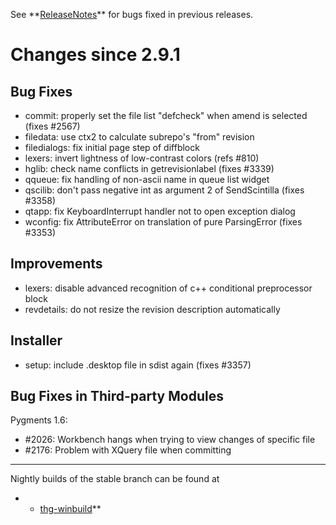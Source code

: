 ﻿See **[[ReleaseNotes]]** for bugs fixed in previous releases.

= Changes since 2.9.1 =

== Bug Fixes ==

* commit: properly set the file list "defcheck" when amend is selected (fixes #2567)
* filedata: use ctx2 to calculate subrepo's "from" revision
* filedialogs: fix initial page step of diffblock
* lexers: invert lightness of low-contrast colors (refs #810)
* hglib: check name conflicts in getrevisionlabel (fixes #3339)
* qqueue: fix handling of non-ascii name in queue list widget
* qscilib: don't pass negative int as argument 2 of SendScintilla (fixes #3358)
* qtapp: fix KeyboardInterrupt handler not to open exception dialog
* wconfig: fix AttributeError on translation of pure ParsingError (fixes #3353)

== Improvements ==

* lexers: disable advanced recognition of c++ conditional preprocessor block
* revdetails: do not resize the revision description automatically

== Installer ==

* setup: include .desktop file in sdist again (fixes #3357)

== Bug Fixes in Third-party Modules ==

Pygments 1.6:
* #2026: Workbench hangs when trying to view changes of specific file
* #2176: Problem with XQuery file when committing

----

Nightly builds of the stable branch can be found at
**[[http://bitbucket.org/tortoisehg/thg-winbuild/downloads/|thg-winbuild]]**